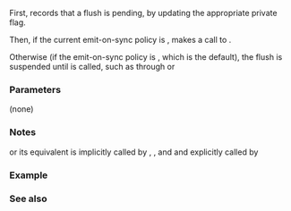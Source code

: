 {{cpp/io/basic_syncbuf/title | sync}}
{{cpp/io/basic_syncbuf/navbar}}
{{dcl begin}}
{{dcl | 1=
protected:
int sync() override;
}}
{{dcl end}}

First, records that a flush is pending, by updating the appropriate private flag.

Then, if the current emit-on-sync policy is {{c|true}}, makes a call to {{ltt|cpp/io/basic_syncbuf/emit|emit()}}.

Otherwise (if the emit-on-sync policy is {{c|false}}, which is the default), the flush is suspended until {{ltt|cpp/io/basic_syncbuf/emit|emit()}} is called, such as through {{ltt|cpp/io/basic_osyncstream/emit|std::basic_osyncstream::emit()}} or {{ltt|cpp/io/basic_osyncstream/~basic_osyncstream|std::basic_osyncstream::~basic_osyncstream}}
 
===Parameters===
(none)

===Notes===
{{tt|sync()}} or its equivalent is implicitly called by {{lc|close()}}, {{lc|seekoff()}}, and {{lc|seekpos()}} and explicitly called by {{lc|std::basic_streambuf::pubsync()}}

===Example===
{{example}}

===See also===
{{dsc begin}}
{{dsc inc | cpp/io/basic_streambuf/dsc sync}}
{{dsc inc | cpp/io/basic_osyncstream/dsc emit}}
{{dsc end}}

{{langlinks|es|ja|zh}}